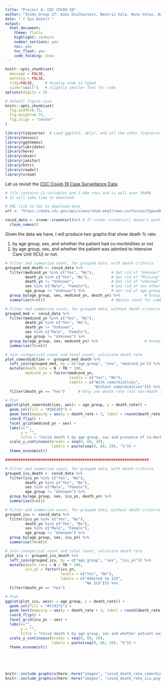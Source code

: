 ```yaml
---
title: "Project 4: CDC COVID-19"
author: "Study Group 27: Azmi Dzulkarnain, Beatriz Vala, Nona Velez, Andrea Gerards, Guillaume Borigite, Kris Wu"
date: "`r Sys.Date()`"
output:
  html_document:
    theme: flatly
    highlight: zenburn
    number_sections: yes
    toc: yes
    toc_float: yes
    code_folding: show
---
```



```r
knitr::opts_chunk$set(
  message = FALSE, 
  warning = FALSE, 
  tidy=FALSE,     # display code as typed
  size="small")   # slightly smaller font for code
options(digits = 3)

# default figure size
knitr::opts_chunk$set(
  fig.width=6.75, 
  fig.height=6.75,
  fig.align = "center"
)
```


```r
library(tidyverse)  # Load ggplot2, dplyr, and all the other tidyverse packages
library(mosaic)
library(ggthemes)
library(lubridate)
library(here)
library(skimr)
library(janitor)
library(httr)
library(readxl)
library(vroom)
```





Let us revisit the [CDC Covid-19 Case Surveillance Data](https://data.cdc.gov/Case-Surveillance/COVID-19-Case-Surveillance-Public-Use-Data/vbim-akqf). 


```r
# file contains 11 variables and 3.66m rows and is well over 380Mb. 
# It will take time to download

# URL link to CDC to download data
url <- "https://data.cdc.gov/api/views/vbim-akqf/rows.csv?accessType=DOWNLOAD"

covid_data <- vroom::vroom(url)%>% # If vroom::vroom(url) doesn't work, use read_csv(url)
  clean_names()


```

Given the data we have, I will produce two graphs that show death % rate:

1. by age group, sex, and whether the patient had co-morbidities or not
1. by age group, sex, and whether the patient was admited to Intensive Care Unit (ICU) or not.

```r
# Filter and summarize count, for grouped data, with death criteria
grouped_med_death <- covid_data %>%
  filter(medcond_yn %in% c("Yes", "No"),        # Get rid of "Unknown" or "Missing" medcond_yn
         death_yn %in% c("Yes", "No"),          # Get rid of "Missing" death_yn
         death_yn != "Unknown",                 # Get rid of "Unknown" death_yn
         sex %in% c("Male", "Female"),          # Get rid of sex other than "Male" and "Female"
         age_group != "Unknown") %>%            # Get rid of age_group "Unknown"
  group_by(age_group, sex, medcond_yn, death_yn) %>%           # Group, with "Yes" or "No" as separate categories for death_yn
  summarise(N=n())                              # Obtain count for combinations of categories

# Filter and summarize count, for grouped data, without death criteria
grouped_med <- covid_data %>%
  filter(medcond_yn %in% c("Yes", "No"),
         death_yn %in% c("Yes", "No"),
         death_yn != "Unknown",
         sex %in% c("Male", "Female"),
         age_group != "Unknown") %>%
  group_by(age_group, sex, medcond_yn) %>%                     # Group, regardless of "Yes" or "No" for death_yn
  summarise(TN=n())

# Join categorical count and total count, calculate death rate
plot_comorbidities <- grouped_med_death %>%
  left_join(grouped_med, by = c("age_group", "sex", "medcond_yn")) %>%         # Present total count next to sub-count
  mutate(death_rate = N / TN * 100,                                                    # Create new column of calculated percentage of total
         medcond_yn = factor(medcond_yn,                                               # Factorize and rename medcond_yn feature
                             levels = c("Yes", "No"),
                             labels = c("With comorbidities",
                                        "Without comorbidities"))) %>%
  filter(death_yn == "Yes")      # Only use death_rate (not non-death rate) before plotting

# Plot
ggplot(plot_comorbidities, aes(x = age_group, y = death_rate)) +               # Specify data and axes
  geom_col(fill = "#365383") +                                                    # Specify chart style (bar) and fill color
  geom_text(mapping = aes(y = death_rate + 3, label = round(death_rate,1)), size = 4) +  # Specify data labels and their positions
  coord_flip() +                                                               # Flip axis
  facet_grid(medcond_yn ~ sex) +                                               # Create a grid format (vertical ~ horizontal)
  labs(x="", 
       y = "", 
       title = "Covid death % by age group, sex and presence of co-morbidities") +
  scale_y_continuous(breaks = seq(0, 60, 20),
                     labels = paste(seq(0, 60, 20), "%")) +
  theme_economist()

#################################################################

# Filter and summarize count, for grouped data, with death criteria
grouped_icu_death <- covid_data %>%
  filter(icu_yn %in% c("Yes", "No"),
         death_yn %in% c("Yes", "No"),
         sex %in% c("Male", "Female"),
         age_group != "Unknown") %>%
  group_by(age_group, sex, icu_yn, death_yn) %>%
  summarise(N=n())

# Filter and summarize count, for grouped data, without death criteria
grouped_icu <- covid_data %>%
  filter(icu_yn %in% c("Yes", "No"),
         death_yn %in% c("Yes", "No"),
         sex %in% c("Male", "Female"),
         age_group != "Unknown") %>%
  group_by(age_group, sex, icu_yn) %>%
  summarise(TN=n())

# Join categorical count and total count, calculate death rate
plot_icu <- grouped_icu_death %>%
  left_join(grouped_icu, by = c("age_group", "sex", "icu_yn")) %>%
  mutate(death_rate = N / TN * 100,
         icu_yn = factor(icu_yn, 
                         levels = c("Yes", "No"),
                         labels = c("Admited to ICU",
                                    "No ICU"))) %>%
  filter(death_yn == "Yes")

# Plot
ggplot(plot_icu, aes(x = age_group, y = death_rate)) +
  geom_col(fill = "#fc9272") +
  geom_text(mapping = aes(y = death_rate + 3, label = round(death_rate,1)), size = 4) +
  coord_flip() +
  facet_grid(icu_yn ~ sex) +
  labs(x="", 
       y = "", 
       title = "Covid death % by age group, sex and whether patient was admited to ICU") +
  scale_y_continuous(breaks = seq(0, 60, 20),
                     labels = paste(seq(0, 60, 20), "%")) +
  theme_economist()



  
```
```r
knitr::include_graphics(here::here("images", "covid_death_rate_comorbidities.png"), error = FALSE)
knitr::include_graphics(here::here("images", "covid_death_rate_icu.png"), error = FALSE)
```


